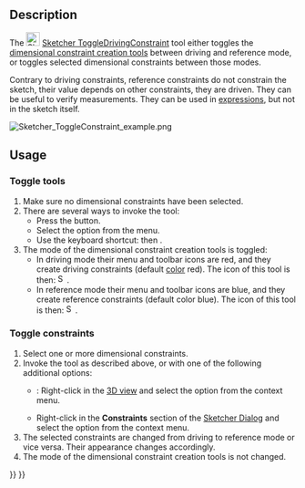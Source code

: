 <languages/>

{{Docnav
|[[Sketcher_ConstrainSnellsLaw|Refraction (Snell's law)]]
|[[Sketcher_ToggleActiveConstraint|Activate/deactivate constraint]]
|[[Sketcher_Workbench|Sketcher]]
|IconL=Sketcher_ConstrainSnellsLaw.svg
|IconR=Sketcher_ToggleActiveConstraint.svg
|IconC=Workbench_Sketcher.svg
}}

{{GuiCommand
|Name=Sketcher ToggleDrivingConstraint
|MenuLocation=Sketch → Sketcher constraints → Toggle driving/reference constraint
|Workbenches=[[Sketcher_Workbench|Sketcher]]
|Shortcut={{KEY|K}} {{KEY|X}}
|Version=0.16
|SeeAlso=[[Sketcher_ToggleActiveConstraint|Sketcher ToggleActiveConstraint]]
}}

==Description==

The [[Image:Sketcher ToggleDrivingConstraint.svg|24px]] [[Sketcher_ToggleDrivingConstraint|Sketcher ToggleDrivingConstraint]] tool either toggles the [[Sketcher_Workbench#Sketcher_CompDimensionTools|dimensional constraint creation tools]] between driving and reference mode, or toggles selected dimensional constraints between those modes.

Contrary to driving constraints, reference constraints do not constrain the sketch, their value depends on other constraints, they are driven. They can be useful to verify measurements. They can be used in [[Expressions|expressions]], but not in the sketch itself.

[[File:Sketcher ToggleConstraint example.png|none]]
{{Caption|A driving horizontal distance constraint (50 mm), a driving vertical distance constraint (30 mm) and a driving angle constraint (75°) were set to define the profile; a reference dimension was added on the slanted line segment to know its length (31.0583 mm).}}

==Usage==

===Toggle tools===

# Make sure no dimensional constraints have been selected.
# There are several ways to invoke the tool:
#* Press the {{Button|[[Image:Sketcher_ToggleDrivingConstraint.svg|16px]] [[Sketcher_ToggleDrivingConstraint|Toggle driving/reference constraint]]}} button.
#* Select the {{MenuCommand|Sketch → Sketcher constraints → [[Image:Sketcher_ToggleDrivingConstraint.svg|16px]] Toggle driving/reference constraint}} option from the menu.
#* Use the keyboard shortcut: {{KEY|K}} then {{KEY|X}}.
# The mode of the dimensional constraint creation tools is toggled:
#* In driving mode their menu and toolbar icons are red, and they create driving constraints (default [[Sketcher_Preferences#Appearance|color]] red). The icon of this tool is then: [[Image:Sketcher_ToggleConstraint.svg|16px]].
#* In reference mode their menu and toolbar icons are blue, and they create reference constraints (default color blue). The icon of this tool is then: [[Image:Sketcher_ToggleConstraint_Driven.svg|16px]].

===Toggle constraints===

# Select one or more dimensional constraints.
# Invoke the tool as described above, or with one of the following additional options:
#* {{Version|1.0}}: Right-click in the [[3D_view|3D view]] and select the {{MenuCommand|[[Image:Sketcher_ToggleDrivingConstraint.svg|16px]] Toggle driving/reference constraint}} option from the context menu.
#* Right-click in the '''Constraints''' section of the [[Sketcher_Dialog|Sketcher Dialog]] and select the {{MenuCommand|Toggle to/from reference}} option from the context menu.
# The selected constraints are changed from driving to reference mode or vice versa. Their appearance changes accordingly.
# The mode of the dimensional constraint creation tools is not changed.


{{Docnav
|[[Sketcher_ConstrainSnellsLaw|Refraction (Snell's law)]]
|[[Sketcher_ToggleActiveConstraint|Activate/deactivate constraint]]
|[[Sketcher_Workbench|Sketcher]]
|IconL=Sketcher_ConstrainSnellsLaw.svg
|IconR=Sketcher_ToggleActiveConstraint.svg
|IconC=Workbench_Sketcher.svg
}}

{{Sketcher_Tools_navi{{#translation:}}}}
{{Userdocnavi{{#translation:}}}}